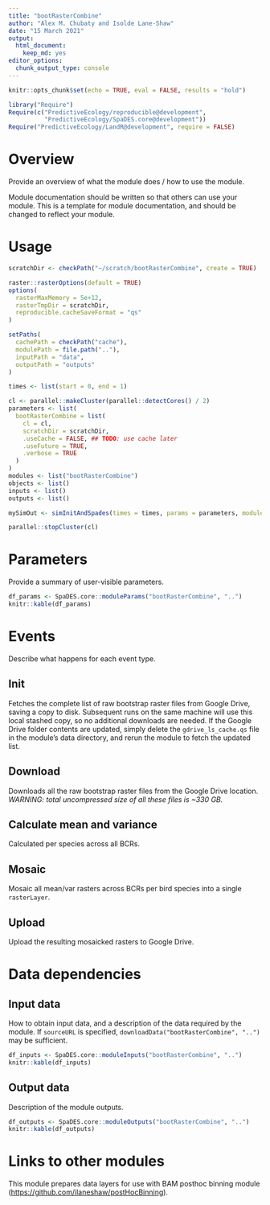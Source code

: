 ```yaml
---
title: "bootRasterCombine"
author: "Alex M. Chubaty and Isolde Lane-Shaw"
date: "15 March 2021"
output: 
  html_document: 
    keep_md: yes
editor_options:
  chunk_output_type: console
---
```


```r
knitr::opts_chunk$set(echo = TRUE, eval = FALSE, results = "hold")
```

```r
library("Require")
Require(c("PredictiveEcology/reproducible@development",
          "PredictiveEcology/SpaDES.core@development"))
Require("PredictiveEcology/LandR@development", require = FALSE)
```

# Overview

Provide an overview of what the module does / how to use the module.

Module documentation should be written so that others can use your module.
This is a template for module documentation, and should be changed to reflect your module.

# Usage

```r
scratchDir <- checkPath("~/scratch/bootRasterCombine", create = TRUE)

raster::rasterOptions(default = TRUE)
options(
  rasterMaxMemory = 5e+12,
  rasterTmpDir = scratchDir,
  reproducible.cacheSaveFormat = "qs"
)

setPaths(
  cachePath = checkPath("cache"),
  modulePath = file.path(".."),
  inputPath = "data",
  outputPath = "outputs"
)

times <- list(start = 0, end = 1)

cl <- parallel::makeCluster(parallel::detectCores() / 2)
parameters <- list(
  bootRasterCombine = list(
    cl = cl,
    scratchDir = scratchDir,
    .useCache = FALSE, ## TODO: use cache later
    .useFuture = TRUE,
    .verbose = TRUE
  )
)
modules <- list("bootRasterCombine")
objects <- list()
inputs <- list()
outputs <- list()

mySimOut <- simInitAndSpades(times = times, params = parameters, modules = modules, objects = objects)

parallel::stopCluster(cl)
```

# Parameters

Provide a summary of user-visible parameters.

```r
df_params <- SpaDES.core::moduleParams("bootRasterCombine", "..")
knitr::kable(df_params)
```

# Events

Describe what happens for each event type.

## Init

Fetches the complete list of raw bootstrap raster files from Google Drive, saving a copy to disk.
Subsequent runs on the same machine will use this local stashed copy, so no additional downloads are needed.
If the Google Drive folder contents are updated, simply delete the `gdrive_ls_cache.qs` file in the module's data directory, and rerun the module to fetch the updated list.

## Download

Downloads all the raw bootstrap raster files from the Google Drive location.
*WARNING: total uncompressed size of all these files is ~330 GB.*

## Calculate mean and variance

Calculated per species across all BCRs.

## Mosaic

Mosaic all mean/var rasters across BCRs per bird species into a single `rasterLayer`.

## Upload

Upload the resulting mosaicked rasters to Google Drive.

# Data dependencies

## Input data

How to obtain input data, and a description of the data required by the module.
If `sourceURL` is specified, `downloadData("bootRasterCombine", "..")` may be sufficient.

```r
df_inputs <- SpaDES.core::moduleInputs("bootRasterCombine", "..")
knitr::kable(df_inputs)
```

## Output data

Description of the module outputs.

```r
df_outputs <- SpaDES.core::moduleOutputs("bootRasterCombine", "..")
knitr::kable(df_outputs)
```

# Links to other modules

This module prepares data layers for use with BAM posthoc binning module (<https://github.com/ilaneshaw/postHocBinning>).
